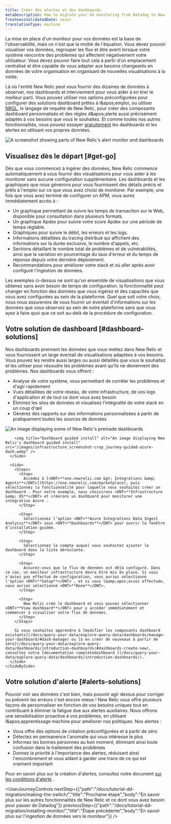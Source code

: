 ```yaml
---
title: Créer des alertes et des dashboards
metaDescription: How to migrate your UX monitoring from Datadog to New Relic.
freshnessValidatedDate: never
translationType: machine
---
```


La mise en place d'un moniteur pour vos données est la base de l'observabilité, mais ce n'est que la moitié de l'équation. Vous devez pouvoir visualiser vos données, regrouper les flux et être averti lorsque votre système rencontre des problèmes qui affectent négativement votre utilisateur. Vous devez pouvoir faire tout cela à partir d’un emplacement centralisé et être capable de vous adapter aux besoins changeants en données de votre organisation en organisant de nouvelles visualisations à la volée.

Là où l'entité New Relic peut vous fournir des dizaines de données à observer, nos dashboards et <InlinePopover type="alerts" />interviennent pour vous aider à en tirer le meilleur parti. Vous pouvez utiliser nos options préconfigurées pour configurer des solutions dashboard prêtes à l&amp;apos;emploi, ou utiliser [NRQL](/docs/query-your-data/nrql-new-relic-query-language/get-started/introduction-nrql-new-relics-query-language/), le langage de requête de New Relic, pour créer des composants dashboard personnalisés et des règles d&amp;apos;alerte aussi précisément adaptés à vos besoins que vous le souhaitez. Et comme toutes nos autres fonctionnalités, vous pouvez essayer [gratuitement](https://newrelic.com/signup) les dashboards et les alertes en utilisant vos propres données.

<img title="Alerts-and-dash" alt="A screenshot showing parts of New Relic's alert monitor and dashboards" src="/images/dashboards_screenshot-crop_journey-dash-and-alerts.webp" />

## Visualisez dès le départ [#get-go]

Dès que vous commencez à ingérer des données, New Relic commence automatiquement à vous fournir des visualisations pour vous aider à les monitorer sans aucune configuration supplémentaire. Les dashboards et les graphiques que nous générons pour vous fournissent des détails précis et prêts à l'emploi sur ce que vous avez choisi de monitorer. Par exemple, une fois que vous avez terminé de configurer un APM, vous aurez immédiatement accès à :

* Un graphique permettant de suivre les temps de transaction sur le Web, disponible pour consultation dans plusieurs formats.
* Un graphique Apdex pour suivre votre score Apdex sur une période de temps réglable.
* Graphiques pour suivre le débit, les erreurs et les logs.
* Informations détaillées du tracing distribué qui affichent des informations sur la durée exclusive, le nombre d'appels, etc.
* Sections détaillant le nombre total de problèmes et de vulnérabilités, ainsi que la variation en pourcentage du taux d'erreur et du temps de réponse depuis votre dernière déploiement.
* Recommandations pour améliorer votre stack et où aller après avoir configuré l'ingestion de données.

Les exemples ci-dessus ne sont qu'un ensemble de visualisations que vous obtenez sans avoir besoin de temps de configuration. la fonctionnalité peut changer en fonction des données que vous ingérez et des capacités que vous avez configurées au sein de la plateforme. Quel que soit votre choix, nous nous assurerons de vous fournir un éventail d'informations sur les données que vous observez au sein de notre plateforme sans que vous ayez à faire quoi que ce soit au-delà de la procédure de configuration.

## Votre solution de dashboard [#dashboard-solutions]

Nos dashboards prennent les données que vous mettez dans New Relic et vous fournissent un large éventail de visualisations adaptées à vos besoins. Vous pouvez les rendre aussi larges ou aussi détaillés que vous le souhaitez et les utiliser pour résoudre les problèmes avant qu'ils ne deviennent des problèmes. Nos dashboards vous offrent :

* Analyse de votre système, vous permettant de corréler les problèmes et d'agir rapidement
* Vues détaillées de votre réseau, de votre infrastructure, de vos logs d'application et de tout ce dont vous avez besoin
* Éliminez les silos de données et visualisez l'intégralité de votre stack en un coup d'œil
* Générez des rapports sur des informations personnalisées à partir de pratiquement toutes les sources de données

<CollapserGroup>
  <Collapser id="dash-install" title="Installer un dashboard prédéfini">
    <SideBySide>
      <Side>
        <img title="Premade dashboards" alt="An image displaying some of New Relic's premade dashboards" src="/images/infrastructure_screenshot-crop_premade-dashboards.webp" />

        <img title="Dashboard guided install" alt="An image displaying New Relic's dashboard guided install" src="/images/infrastructure_screenshot-crop_journey-guided-azure-dash.webp" />
      </Side>

      <Side>
        <Steps>
          <Step>
            Accédez à [<DNT>**one.newrelic.com &gt; Integrations &amp; Agents**</DNT>](https://one.newrelic.com/marketplace), puis sélectionnez la fonctionnalité pour laquelle vous souhaitez créer un dashboard . Pour notre exemple, nous choisirons <DNT>**Infrastructure &amp; OS**</DNT> et créerons un dashboard pour monitorer une intégration Azure .
          </Step>

          <Step>
            Sélectionnez l’option <DNT>**Azure Integrations Data Ingest Analysis**</DNT> sous <DNT>**Dashboards**</DNT> pour ouvrir la fenêtre d’installation guidée.
          </Step>

          <Step>
            Sélectionnez le compte auquel vous souhaitez ajouter le dashboard dans la liste déroulante.
          </Step>

          <Step>
            Assurez-vous que le flux de données est déjà configuré. Dans ce cas, un moniteur infrastructure devra être mis en place. Si vous n'aviez pas effectué de configuration, vous auriez sélectionné l'option <DNT>**Setup**</DNT> , et si vous l&amp;apos;aviez effectuée, vous auriez sélectionné <DNT>**Done**</DNT>.
          </Step>

          <Step>
            New Relic crée le dashboard et vous pouvez sélectionner <DNT>**View dashboard**</DNT> pour y accéder immédiatement et commencer à visualiser votre flux de données.
          </Step>
        </Steps>

        Si vous souhaitez apprendre à [modifier les composants dashboard existants](/docs/query-your-data/explore-query-data/dashboards/manage-your-dashboard/#dash-manage) ou [à en créer de nouveaux à partir de zéro](/docs/query-your-data/explore-query-data/dashboards/introduction-dashboards/#dashboards-create-new), consultez notre [documentation complètedashboard ](/docs/query-your-data/explore-query-data/dashboards/introduction-dashboards/).
      </Side>
    </SideBySide>
  </Collapser>
</CollapserGroup>

## Votre solution d'alerte [#alerts-solutions]

Pouvoir voir ses données c'est bien, mais pouvoir agir dessus pour corriger ou prévenir les erreurs c'est encore mieux ! New Relic vous offre plusieurs façons de personnaliser <InlinePopover type="alerts" />en fonction de vos besoins uniques tout en contribuant à éliminer la fatigue due aux alertes auxiliaires. Nous offrons une sensibilisation proactive à vos problèmes, en utilisant l&amp;apos;apprentissage machine pour améliorer nos politiques. Nos alertes :

* Vous offre des options de création préconfigurées et à partir de zéro
* Détectez en permanence l'anomalie qui vous intéresse le plus
* Informez les bonnes personnes au bon moment, éliminant ainsi toute confusion dans le traitement des problèmes
* Donnez la priorité à l'importance des alertes, réduisant ainsi l'encombrement et vous aidant à garder une trace de ce qui est vraiment important

Pour en savoir plus sur la création d'alertes, consultez notre document [sur les conditions d'alerte](/docs/alerts/create-alert/create-alert-condition/alert-conditions/) .

<UserJourneyControls nextStep={{"path":"/docs/tutorial-dd-migration/making-the-switch/","title":"Prochaine étape","body":"En savoir plus sur les autres fonctionnalités de New Relic et ce dont vous avez besoin pour passer de Datadog"}} previousStep={{"path":"/docs/tutorial-dd-migration/installing-monitor/","title":"Étape précédente","body":"En savoir plus sur l'ingestion de données vers le moniteur"}} />